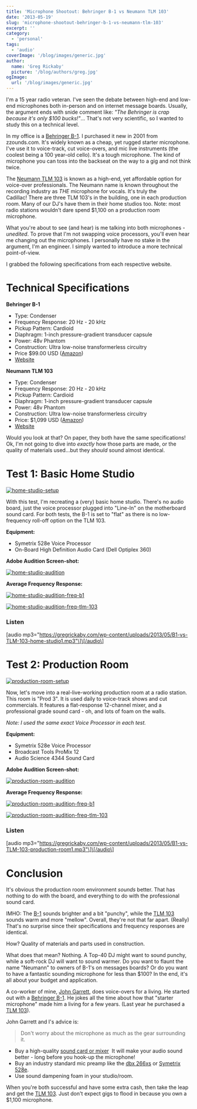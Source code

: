 ```yaml
---
title: 'Microphone Shootout: Behringer B-1 vs Neumann TLM 103'
date: '2013-05-19'
slug: 'microphone-shootout-behringer-b-1-vs-neumann-tlm-103'
excerpt: ''
category:
  - 'personal'
tags:
  - 'audio'
coverImage: '/blog/images/generic.jpg'
author:
  name: 'Greg Rickaby'
  picture: '/blog/authors/greg.jpg'
ogImage:
  url: '/blog/images/generic.jpg'
---
```


I'm a 15 year radio veteran. I've seen the debate between high-end and low-end microphones both in-person and on internet message boards. Usually, the argument ends with snide comment like: *"The Behringer is crap because it's only $100 bucks!"*... That's not very scientific, so I wanted to study this on a technical level.

In my office is a [Behringer B-1](http://amzn.to/1boeY7p). I purchased it new in 2001 from zzounds.com. It's widely known as a cheap, yet rugged starter microphone. I've use it to voice-track, cut voice-overs, and mic live instruments (the coolest being a 100 year-old cello). It's a tough microphone. The kind of microphone you can toss into the backseat on the way to a gig and not think twice.

The [Neumann TLM 103](http://amzn.to/1gBAeKA) is known as a high-end, yet affordable option for voice-over professionals. The Neumann name is known throughout the recording industry as _THE_ microphone for vocals. It's truly the Cadillac! There are three TLM 103's in the building, one in each production room. Many of our DJ's have them in their home studios too. Note: most radio stations wouldn't dare spend $1,100 on a production room microphone.

What you're about to see (and hear) is me talking into both microphones - _unedited_. To prove that I'm not swapping voice processors, you'll even hear me changing out the microphones. I personally have no stake in the argument, I'm an engineer. I simply wanted to introduce a more technical point-of-view.

I grabbed the following specifications from each respective website.

# Technical Specifications

**Behringer B-1**

- Type: Condenser
- Frequency Response: 20 Hz - 20 kHz
- Pickup Pattern: Cardioid
- Diaphragm: 1-inch pressure-gradient transducer capsule
- Power: 48v Phantom
- Construction: Ultra low-noise transformerless circuitry
- Price $99.00 USD ([Amazon](http://amzn.to/1boeY7p))
- [Website](<https://www.behringer.com/Categories/Behringer/Microphones/Large-Diaphragm/B-1/p/P0142#googtrans(en|en)>)

**Neumann TLM 103**

- Type: Condenser
- Frequency Response: 20 Hz - 20 kHz
- Pickup Pattern: Cardioid
- Diaphragm: 1-inch pressure-gradient transducer capsule
- Power: 48v Phantom
- Construction: Ultra low-noise transformerless circuitry
- Price: $1,099 USD ([Amazon](http://amzn.to/1gBAeKA))
- [Website](https://en-de.neumann.com/tlm-103)

Would you look at that? On paper, they both have the same specifications! Ok, I'm not going to dive into _exactly_ how those parts are made, or the quality of materials used...but they _should_ sound almost identical.

# Test 1: Basic Home Studio

[![home-studio-setup](/blog/images/home-studio-setup-300x199.jpg)](https://gregrickaby.com/wp-content/uploads/2013/05/home-studio-setup.jpg)

With this test, I'm recreating a (very) basic home studio. There's no audio board, just the voice processor plugged into "Line-In" on the motherboard sound card. For both tests, the B-1 is set to "flat" as there is no low-frequency roll-off option on the TLM 103.

**Equipment:**

- Symetrix 528e Voice Processor
- On-Board High Definition Audio Card (Dell Optiplex 360)

**Adobe Audition Screen-shot:**

[![home-studio-audition](/blog/images/home-studio-audition-300x180.png)](https://gregrickaby.com/wp-content/uploads/2013/05/home-studio-audition.png)

**Average Frequency Response:**

[![home-studio-audition-freq-b1](/blog/images/home-studio-audition-freq-b1-300x180.png)](https://gregrickaby.com/wp-content/uploads/2013/05/home-studio-audition-freq-b1.png)

[![home-studio-audition-freq-tlm-103](/blog/images/home-studio-audition-freq-tlm-103-300x180.png)](https://gregrickaby.com/wp-content/uploads/2013/05/home-studio-audition-freq-tlm-103.png)

### Listen

\[audio mp3="https://gregrickaby.com/wp-content/uploads/2013/05/B1-vs-TLM-103-home-studio1.mp3"\]\[/audio\]

# Test 2: Production Room

[![production-room-setup](/blog/images/production-room-setup-300x199.jpg)](https://gregrickaby.com/wp-content/uploads/2013/05/production-room-setup.jpg)

Now, let's move into a real-live-working production room at a radio station. This room is "Prod 3". It is used daily to voice-track shows and cut commercials. It features a flat-response 12-channel mixer, and a professional grade sound card - oh, and lots of foam on the walls.

_Note: I used the same exact Voice Processor in each test._

**Equipment:**

- Symetrix 528e Voice Processor
- Broadcast Tools ProMix 12
- Audio Science 4344 Sound Card

**Adobe Audition Screen-shot:**

[![production-room-audition](/blog/images/production-room-audition-300x180.png)](https://gregrickaby.com/wp-content/uploads/2013/05/production-room-audition.png)

**Average Frequency Response:**

[![production-room-audition-freq-b1](/blog/images/production-room-audition-freq-b1-300x180.png)](https://gregrickaby.com/wp-content/uploads/2013/05/production-room-audition-freq-b1.png)

[![production-room-audition-freq-tlm-103](/blog/images/production-room-audition-freq-tlm-103-300x180.png)](https://gregrickaby.com/wp-content/uploads/2013/05/production-room-audition-freq-tlm-103.png)

### Listen

\[audio mp3="https://gregrickaby.com/wp-content/uploads/2013/05/B1-vs-TLM-103-production-room1.mp3"\]\[/audio\]

# Conclusion

It's obvious the production room environment *sounds* better. That has nothing to do with the board, and everything to do with the professional sound card.

IMHO: The [B-1](http://amzn.to/1boeY7p) sounds brighter and a bit "punchy", while the [TLM 103](http://amzn.to/1gBAeKA) sounds warm and more "mellow". Overall, they're not that far apart. (Really) That's no surprise since their specifications and frequency responses are identical.

How? Quality of materials and parts used in construction.

What does that mean? Nothing. A Top-40 DJ might want to sound punchy, while a soft-rock DJ will want to sound warmer. Do you want to flaunt the name "Neumann" to owners of B-1's on messages boards? Or do you want to have a fantastic sounding microphone for less than $100? In the end, it's all about your budget and application.

A co-worker of mine, [John Garrett](https://www.facebook.com/john.g.yuhas), does voice-overs for a living. He started out with a [Behringer B-1](http://amzn.to/1boeY7p). He jokes all the time about how that "starter microphone" made him a living for a few years. (Last year he purchased a [TLM 103](http://amzn.to/1gBAeKA)).

John Garrett and I's advice is:

> Don't worry about the microphone as much as the gear surrounding it.

- Buy a high-quality [sound card or mixer](https://amzn.to/3aXMhDG)  It will make your audio sound better - long before you hook-up the microphone!
- Buy an industry standard mic preamp like the [dbx 266xs](https://amzn.to/2uKZ2Rh) or [Symetrix 528e](http://amzn.to/GVhxVc).
- Use sound dampening foam in your studio/room.

When you're both successful and have some extra cash, then take the leap and get the [TLM 103](http://amzn.to/1gBAeKA). Just don't expect gigs to flood in because you own a $1,100 microphone.
